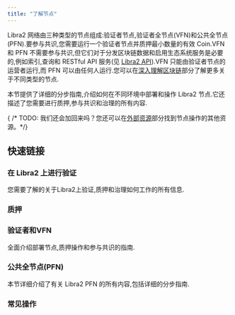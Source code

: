 ```yaml
---
title: "了解节点"
---
```



Libra2 网络由三种类型的节点组成:验证者节点,验证者全节点(VFN)和公共全节点(PFN).要参与共识,您需要运行一个验证者节点并质押最小数量的有效 Coin.VFN 和 PFN 不需要参与共识,但它们对于分发区块链数据和启用生态系统服务是必要的,例如索引,查询和 RESTful API 服务(见 [Libra2 API](/zh/build/apis)).VFN 只能由验证者节点的运营者运行,而 PFN 可以由任何人运行.您可以在[深入理解区块链](/zh/network/blockchain)部分了解更多关于不同类型的节点.

本节提供了详细的分步指南,介绍如何在不同环境中部署和操作 Libra2 节点.它还描述了您需要进行质押,参与共识和治理的所有内容.

{ /* TODO: 我们还会加回来吗？您还可以在[外部资源](../community/external-resources)部分找到节点操作的其他资源。*/}

## 快速链接

### 在 Libra2 上进行验证

您需要了解的关于Libra2上验证,质押和治理如何工作的所有信息.

<CardGrid>
  <LinkCard href="/zh/network/blockchain/staking#validation-on-the-libra2-blockchain" title="验证者如何工作" description="验证者-领导者提出提议并成功时获得奖励。 " />

  <LinkCard href="/zh/network/blockchain/staking#validator-state-and-stake-state" title="验证者状态" description="了解验证者如何进入验证者集合。 " />
</CardGrid>

### 质押

<CardGrid>
  <LinkCard href="/zh/network/blockchain/staking" title="Libra2 上的质押" description="Libra2 上质押工作的全面指南。 " />

  <LinkCard href="/zh/network/blockchain/governance" title="治理" description="谁可以提议，谁可以投票，以及如何解决问题。 " />

  <LinkCard href="/zh/network/nodes/validator-node/connect-nodes/staking-pool-operations" title="所有者" description="描述了质押所执行的所有者操作。 " />

  <LinkCard href="/zh/network/nodes/validator-node/connect-nodes/staking-pool-voter" title="投票者" description="描述了质押所执行的投票者操作。 " />
</CardGrid>

### 验证者和VFN

全面介绍部署节点,质押操作和参与共识的指南.

<CardGrid>
  <LinkCard href="/zh/network/nodes/validator-node/node-requirements" title="节点要求" description="详细说明了您需要的计算和存储资源。请先阅读此文。 " />

  <LinkCard href="/zh/network/nodes/validator-node/deploy-nodes" title="运行验证者节点" description="在云端或本地部署，使用 Docker 或源代码，请阅读分步指南。 " />

  <LinkCard href="/zh/network/nodes/validator-node/verify-nodes/node-liveness-criteria" title="节点健康" description="您可以使用几种选项验证您的节点健康状况。 " />

  <LinkCard href="/zh/network/nodes/validator-node/connect-nodes/connect-to-libra2-network" title="连接到 Libra2 网络" description="将您的节点连接到 Libra2 网络的步骤。 " />

  <LinkCard href="/zh/network/nodes/validator-node/connect-nodes/staking-pool-operations" title="质押池操作" description="如何执行质押池操作的分步指南。 " />

  <LinkCard href="/zh/network/nodes/validator-node/modify-nodes/shutting-down-nodes" title="关闭节点" description="首先离开验证者集合，然后关闭您的节点。 " />
</CardGrid>

### 公共全节点(PFN)

本节详细介绍了有关 Libra2 PFN 的所有内容,包括详细的分步指南.

<CardGrid>
  <LinkCard href="/zh/network/nodes/full-node/deployments" title="部署 PFN" description="按照本节部署 PFN。 " />

  <LinkCard href="/zh/build/indexer/legacy/indexer-fullnode" title="索引器 PFN" description="描述了如何在 Libra2 网络上运行索引器 PFN。 " />
</CardGrid>

### 常见操作

<CardGrid>
  <LinkCard href="/zh/network/nodes/localnet/local-development-network" title="使用 localnet 开发" description="运行 localnet 进行开发（包括验证者节点）。 " />

  <LinkCard href="/zh/network/nodes/full-node/modify/update-fullnode-with-new-releases" title="升级您的 PFN" description="用新版本升级您的节点。 " />

  <LinkCard href="/zh/network/nodes/bootstrap-fullnode" title="从快照启动" description="使用快照启动新节点。 " />

  <LinkCard href="/zh/network/nodes/bootstrap-fullnode/libra2-db-restore" title="从备份启动" description="使用数据恢复启动新节点。 " />
</CardGrid>
